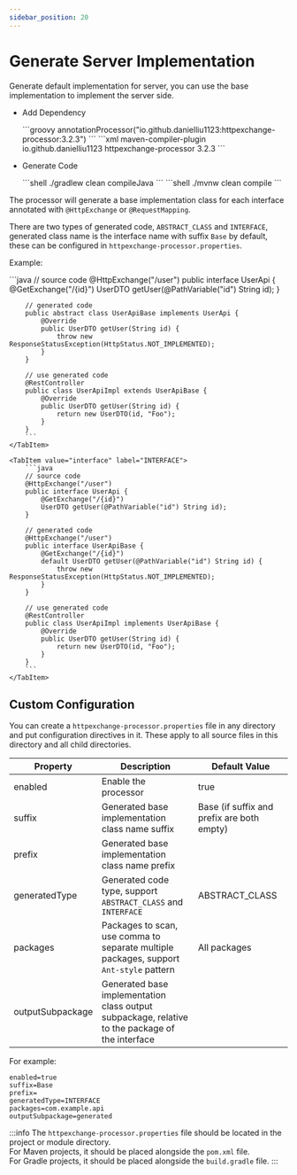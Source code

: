 ```yaml
---
sidebar_position: 20
---
```




# Generate Server Implementation

Generate default implementation for server, you can use the base implementation to implement the server side.

- Add Dependency

    <Tabs>
        <TabItem value="gradle" label="Gradle">
            ```groovy
            annotationProcessor("io.github.danielliu1123:httpexchange-processor:3.2.3")
            ```
        </TabItem>
        <TabItem value="maven" label="Maven">
            ```xml
            <plugin>
                <artifactId>maven-compiler-plugin</artifactId>
                <configuration>
                    <annotationProcessorPaths>
                        <path>
                            <groupId>io.github.danielliu1123</groupId>
                            <artifactId>httpexchange-processor</artifactId>
                            <version>3.2.3</version>
                        </path>
                    </annotationProcessorPaths>
                </configuration>
            </plugin>
            ```
        </TabItem>
    </Tabs>

- Generate Code

    <Tabs>
        <TabItem value="gradle" label="Gradle">
            ```shell
            ./gradlew clean compileJava
            ```
        </TabItem>
        <TabItem value="maven" label="Maven">
            ```shell
            ./mvnw clean compile
            ```
        </TabItem>
    </Tabs>

The processor will generate a base implementation class for each interface annotated with `@HttpExchange` or `@RequestMapping`.

There are two types of generated code, `ABSTRACT_CLASS` and `INTERFACE`,
generated class name is the interface name with suffix `Base` by default,
these can be configured in `httpexchange-processor.properties`.

Example:

<Tabs>
    <TabItem value="abstract class" label="ABSTRACT_CLASS">
        ```java
        // source code
        @HttpExchange("/user")
        public interface UserApi {
            @GetExchange("/{id}")
            UserDTO getUser(@PathVariable("id") String id);
        }

        // generated code
        public abstract class UserApiBase implements UserApi {
            @Override
            public UserDTO getUser(String id) {
                throw new ResponseStatusException(HttpStatus.NOT_IMPLEMENTED);
            }
        }

        // use generated code
        @RestController
        public class UserApiImpl extends UserApiBase {
            @Override
            public UserDTO getUser(String id) {
                return new UserDTO(id, "Foo");
            }
        }
        ```
    </TabItem>

    <TabItem value="interface" label="INTERFACE">
        ```java
        // source code
        @HttpExchange("/user")
        public interface UserApi {
            @GetExchange("/{id}")
            UserDTO getUser(@PathVariable("id") String id);
        }

        // generated code
        @HttpExchange("/user")
        public interface UserApiBase {
            @GetExchange("/{id}")
            default UserDTO getUser(@PathVariable("id") String id) {
                throw new ResponseStatusException(HttpStatus.NOT_IMPLEMENTED);
            }
        }

        // use generated code
        @RestController
        public class UserApiImpl implements UserApiBase {
            @Override
            public UserDTO getUser(String id) {
                return new UserDTO(id, "Foo");
            }
        }
        ```
    </TabItem>
</Tabs>

## Custom Configuration

You can create a `httpexchange-processor.properties` file in any directory and put configuration directives in it.
These apply to all source files in this directory and all child directories.

| Property         | Description                                                                                     | Default Value                              |
|------------------|-------------------------------------------------------------------------------------------------|--------------------------------------------|
| enabled          | Enable the processor                                                                            | true                                       |
| suffix           | Generated base implementation class name suffix                                                 | Base (if suffix and prefix are both empty) |
| prefix           | Generated base implementation class name prefix                                                 |                                            |
| generatedType    | Generated code type, support `ABSTRACT_CLASS` and `INTERFACE`                                   | ABSTRACT_CLASS                             |
| packages         | Packages to scan, use comma to separate multiple packages, support `Ant-style` pattern          | All packages                               |
| outputSubpackage | Generated base implementation class output subpackage, relative to the package of the interface |                                            |

For example:

```properties title="httpexchange-processor.properties"
enabled=true
suffix=Base
prefix=
generatedType=INTERFACE
packages=com.example.api
outputSubpackage=generated
```

:::info
The `httpexchange-processor.properties` file should be located in the project or module directory.<br/>
For Maven projects, it should be placed alongside the `pom.xml` file.<br/>
For Gradle projects, it should be placed alongside the `build.gradle` file.
:::
